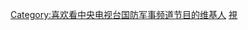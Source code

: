 {{Userbox
  |id=7
  |id-c=#00FFFF
  |info=这个用户喜欢收看'''[[中国中央电视台国防军事频道|中央电视台国防军事频道]]'''的节目。
  |info-c=#E6E6FA
  |info-s=10
  |border-c=#FFFFFF
}} <includeonly>[[Category:喜欢看中央电视台国防军事频道节目的维基人]]</includeonly><noinclude>
[[Category:媒體用戶框模板|視]]
</noinclude>